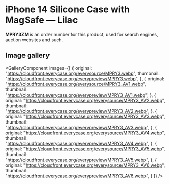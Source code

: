 
# iPhone 14 Silicone Case with MagSafe — Lilac

<Callout type='info' emoji='👉🏻'>**MPRY3ZM** is an order number for this product, used for search engines, auction websites and such.</Callout>

## Image gallery

<GalleryComponent
    images={[
      {
        original: "https://cloudfront.everycase.org/everysource/MPRY3.webp",
        thumbnail: "https://cloudfront.everycase.org/everypreview/MPRY3.webp",
      },
      {
        original: "https://cloudfront.everycase.org/everysource/MPRY3_AV1.webp",
        thumbnail: "https://cloudfront.everycase.org/everypreview/MPRY3_AV1.webp",
      },
      {
        original: "https://cloudfront.everycase.org/everysource/MPRY3_AV2.webp",
        thumbnail: "https://cloudfront.everycase.org/everypreview/MPRY3_AV2.webp",
      },
      {
        original: "https://cloudfront.everycase.org/everysource/MPRY3_AV3.webp",
        thumbnail: "https://cloudfront.everycase.org/everypreview/MPRY3_AV3.webp",
      },
      {
        original: "https://cloudfront.everycase.org/everysource/MPRY3_AV4.webp",
        thumbnail: "https://cloudfront.everycase.org/everypreview/MPRY3_AV4.webp",
      },
      {
        original: "https://cloudfront.everycase.org/everysource/MPRY3_AV5.webp",
        thumbnail: "https://cloudfront.everycase.org/everypreview/MPRY3_AV5.webp",
      },
      {
        original: "https://cloudfront.everycase.org/everysource/MPRY3_AV6.webp",
        thumbnail: "https://cloudfront.everycase.org/everypreview/MPRY3_AV6.webp",
      }
    ]}
  />
